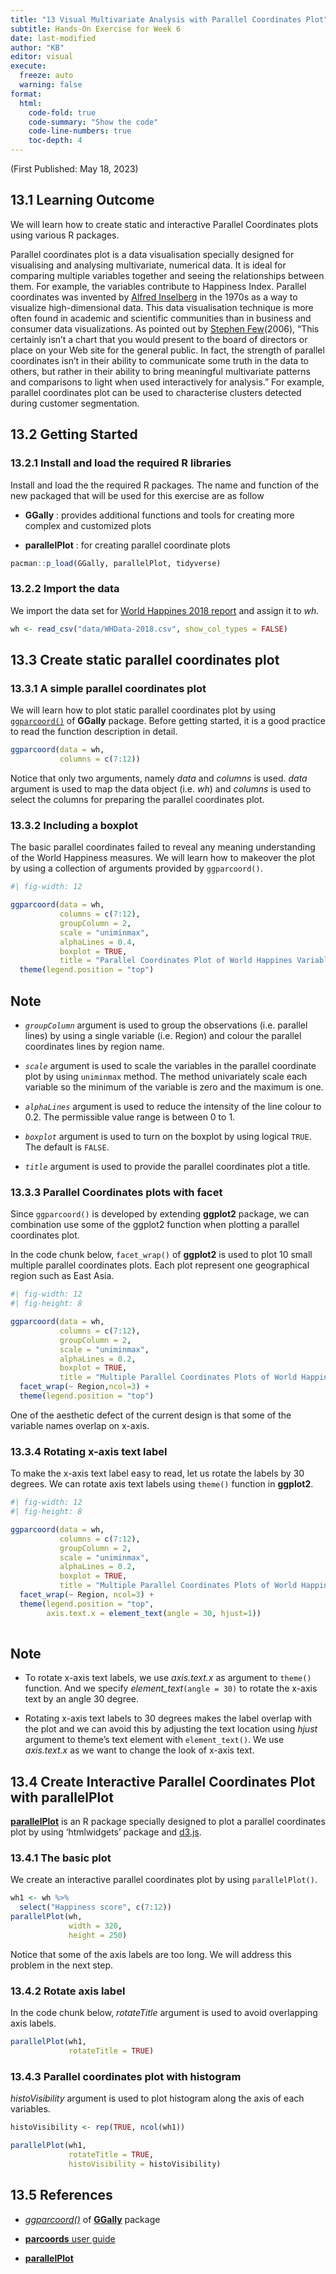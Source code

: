 ```yaml
---
title: "13 Visual Multivariate Analysis with Parallel Coordinates Plot"
subtitle: Hands-On Exercise for Week 6
date: last-modified
author: "KB"
editor: visual
execute:
  freeze: auto 
  warning: false
format:
  html:
    code-fold: true
    code-summary: "Show the code"
    code-line-numbers: true
    toc-depth: 4
---
```


(First Published: May 18, 2023)

## 13.1 Learning Outcome

We will learn how to create static and interactive Parallel Coordinates plots using various R packages.

Parallel coordinates plot is a data visualisation specially designed for visualising and analysing multivariate, numerical data. It is ideal for comparing multiple variables together and seeing the relationships between them. For example, the variables contribute to Happiness Index. Parallel coordinates was invented by [Alfred Inselberg](http://www.math.tau.ac.il/~aiisreal/) in the 1970s as a way to visualize high-dimensional data. This data visualisation technique is more often found in academic and scientific communities than in business and consumer data visualizations. As pointed out by [Stephen Few](https://www.perceptualedge.com/articles/b-eye/parallel_coordinates.pdf)(2006), "This certainly isn't a chart that you would present to the board of directors or place on your Web site for the general public. In fact, the strength of parallel coordinates isn't in their ability to communicate some truth in the data to others, but rather in their ability to bring meaningful multivariate patterns and comparisons to light when used interactively for analysis." For example, parallel coordinates plot can be used to characterise clusters detected during customer segmentation.

## 13.2 Getting Started

### 13.2.1 Install and load the required R libraries

Install and load the the required R packages. The name and function of the new packaged that will be used for this exercise are as follow

-   **GGally** : provides additional functions and tools for creating more complex and customized plots

-   **parallelPlot** : for creating parallel coordinate plots

```r
pacman::p_load(GGally, parallelPlot, tidyverse)
```

### 13.2.2 Import the data

We import the data set for [World Happines 2018 report](https://worldhappiness.report/ed/2018/) and assign it to *wh.*

```r
wh <- read_csv("data/WHData-2018.csv", show_col_types = FALSE)
```

## 13.3 Create static parallel coordinates plot

### 13.3.1 A simple parallel coordinates plot

We will learn how to plot static parallel coordinates plot by using [`ggparcoord()`](https://ggobi.github.io/ggally/reference/ggparcoord.html) of **GGally** package. Before getting started, it is a good practice to read the function description in detail.

```r
ggparcoord(data = wh, 
           columns = c(7:12))
```

Notice that only two arguments, namely *data* and *columns* is used. *data* argument is used to map the data object (i.e. *wh*) and *columns* is used to select the columns for preparing the parallel coordinates plot.

### 13.3.2 Including a boxplot

The basic parallel coordinates failed to reveal any meaning understanding of the World Happiness measures. We will learn how to makeover the plot by using a collection of arguments provided by `ggparcoord()`.

```r
#| fig-width: 12

ggparcoord(data = wh, 
           columns = c(7:12), 
           groupColumn = 2,
           scale = "uniminmax",
           alphaLines = 0.4,
           boxplot = TRUE, 
           title = "Parallel Coordinates Plot of World Happines Variables") +
  theme(legend.position = "top")
```

::: callout-note
## Note

-   *`groupColumn`* argument is used to group the observations (i.e. parallel lines) by using a single variable (i.e. Region) and colour the parallel coordinates lines by region name.

-   *`scale`* argument is used to scale the variables in the parallel coordinate plot by using `uniminmax` method. The method univariately scale each variable so the minimum of the variable is zero and the maximum is one.

-   *`alphaLines`* argument is used to reduce the intensity of the line colour to 0.2. The permissible value range is between 0 to 1.

-   *`boxplot`* argument is used to turn on the boxplot by using logical `TRUE`. The default is `FALSE`.

-   *`title`* argument is used to provide the parallel coordinates plot a title.
:::

### 13.3.3 Parallel Coordinates plots with facet

Since `ggparcoord()` is developed by extending **ggplot2** package, we can combination use some of the ggplot2 function when plotting a parallel coordinates plot.

In the code chunk below, `facet_wrap()` of **ggplot2** is used to plot 10 small multiple parallel coordinates plots. Each plot represent one geographical region such as East Asia.

```r
#| fig-width: 12
#| fig-height: 8

ggparcoord(data = wh, 
           columns = c(7:12), 
           groupColumn = 2,
           scale = "uniminmax",
           alphaLines = 0.2,
           boxplot = TRUE, 
           title = "Multiple Parallel Coordinates Plots of World Happines Variables by Region") +
  facet_wrap(~ Region,ncol=3) +
  theme(legend.position = "top")
```

One of the aesthetic defect of the current design is that some of the variable names overlap on x-axis.

### 13.3.4 Rotating x-axis text label

To make the x-axis text label easy to read, let us rotate the labels by 30 degrees. We can rotate axis text labels using `theme()` function in **ggplot2**.

```r
#| fig-width: 12
#| fig-height: 8

ggparcoord(data = wh, 
           columns = c(7:12), 
           groupColumn = 2,
           scale = "uniminmax",
           alphaLines = 0.2,
           boxplot = TRUE, 
           title = "Multiple Parallel Coordinates Plots of World Happines Variables by Region") +
  facet_wrap(~ Region, ncol=3) +
  theme(legend.position = "top",
        axis.text.x = element_text(angle = 30, hjust=1))
  
```

::: callout-note
## Note

-   To rotate x-axis text labels, we use *axis.text.x* as argument to `theme()` function. And we specify *element_text*`(angle = 30)` to rotate the x-axis text by an angle 30 degree.

-   Rotating x-axis text labels to 30 degrees makes the label overlap with the plot and we can avoid this by adjusting the text location using *hjust* argument to theme's text element with `element_text()`. We use *axis.text.x* as we want to change the look of x-axis text.
:::

## 13.4 Create Interactive Parallel Coordinates Plot with **parallelPlot**

[**parallelPlot**](https://cran.r-project.org/web/packages/parallelPlot/) is an R package specially designed to plot a parallel coordinates plot by using 'htmlwidgets' package and [d3.js](https://d3js.org/).

### 13.4.1 The basic plot

We create an interactive parallel coordinates plot by using `parallelPlot()`.

```r

wh1 <- wh %>%
  select("Happiness score", c(7:12))
parallelPlot(wh,
             width = 320,
             height = 250)
```

Notice that some of the axis labels are too long. We will address this problem in the next step.

### 13.4.2 Rotate axis label

In the code chunk below, *rotateTitle* argument is used to avoid overlapping axis labels.

```r
parallelPlot(wh1,
             rotateTitle = TRUE)
```

### 13.4.3 Parallel coordinates plot with histogram

*histoVisibility* argument is used to plot histogram along the axis of each variables.

```r
histoVisibility <- rep(TRUE, ncol(wh1))

parallelPlot(wh1,
             rotateTitle = TRUE,
             histoVisibility = histoVisibility)
```

## 13.5 References

-   [*ggparcoord()*](http://ggobi.github.io/ggally/reference/ggparcoord.html) of [**GGally**](http://ggobi.github.io/ggally/) package

-   [**parcoords** user guide](https://cran.r-project.org/web/packages/parcoords/parcoords.pdf)

-   [**parallelPlot**](https://cran.r-project.org/web/packages/parallelPlot/parallelPlot.pdf)
